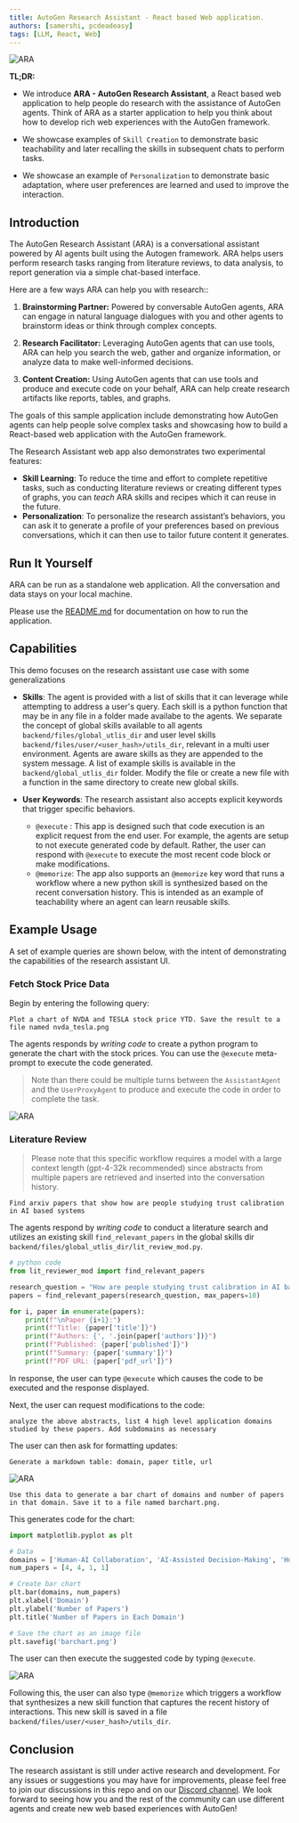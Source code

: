 ```yaml
---
title: AutoGen Research Assistant - React based Web application.
authors: [samershi, pcdeadeasy]
tags: [LLM, React, Web]
---
```


![ARA](./img/ara_stockprices.png)

**TL;DR:**

* We introduce **ARA - AutoGen Research Assistant**, a React based web application to help people do research with the assistance of AutoGen agents. Think of ARA as a starter application to help you think about how to develop rich web experiences with the AutoGen framework.

* We showcase examples of `Skill Creation` to demonstrate basic teachability and later recalling the skills in subsequent chats to perform tasks.

* We showcase an example of `Personalization` to demonstrate basic adaptation, where user preferences are learned and used to improve the interaction.

## Introduction

The AutoGen Research Assistant (ARA) is a conversational assistant powered by AI agents built using the Autogen framework. ARA helps users perform research tasks ranging from literature reviews, to data analysis, to report generation via a simple chat-based interface.

Here are a few ways ARA can help you with research::

1. **Brainstorming Partner:** Powered by conversable AutoGen agents, ARA can engage in natural language dialogues with you and other agents to brainstorm ideas or think through complex concepts.

2. **Research Facilitator:** Leveraging AutoGen agents that can use tools, ARA can help you search the web, gather and organize information, or analyze data to make well-informed decisions.

3. **Content Creation:** Using AutoGen agents that can use tools and produce and execute code on your behalf, ARA can help create research artifacts like reports, tables, and graphs.

The goals of this sample application include demonstrating how AutoGen agents can help people solve complex tasks and showcasing how to build a React-based web application with the AutoGen framework.  

The Research Assistant web app also demonstrates two experimental features:

* **Skill Learning**: To reduce the time and effort to complete repetitive tasks, such as conducting literature reviews or creating different types of graphs, you can _teach_ ARA skills and recipes which it can reuse in the future.
* **Personalization**: To personalize the research assistant’s behaviors, you can ask it to generate a profile of your preferences  based on previous conversations, which it can then use to tailor future content it generates.

## Run It Yourself

ARA can be run as a standalone web application. All the conversation and data stays on your local machine.

Please use the [README.md](https://github.com/microsoft/autogen/blob/main/samples/apps/README.md) for documentation on how to run the application.

## Capabilities

This demo focuses on the research assistant use case with some generalizations

* **Skills**: The agent is provided with a list of skills that it can leverage while attempting to address a user's query. Each skill is a python function that may be in any file in a folder made availabe to the agents. We separate the concept of global skills available to all agents `backend/files/global_utlis_dir` and user level skills `backend/files/user/<user_hash>/utils_dir`, relevant in a multi user environment. Agents are aware skills as they are appended to the system message. A list of example skills is available in the `backend/global_utlis_dir` folder. Modify the file or create a new file with a function in the same directory to create new global skills.

* **User Keywords**: The research assistant also accepts explicit keywords that trigger specific behaviors.
  * `@execute` : This app is designed such that code execution is an explicit request from the end user. For example, the agents are setup to not execute generated code by default. Rather, the user can respond with `@execute` to execute the most recent code block or make modifications.
  * `@memorize`: The app also supports an `@memorize` key word that runs a workflow where a new python skill is synthesized based on the recent conversation history. This is intended as an example of teachability where an agent can learn reusable skills.

## Example Usage

A set of example queries are shown below, with the intent of demonstrating the capabilities of the research assistant UI.

### Fetch Stock Price Data

Begin by entering the following query: 

```
Plot a chart of NVDA and TESLA stock price YTD. Save the result to a file named nvda_tesla.png
```

The agents responds by _writing code_ to create a python program to generate the chart with the stock prices. You can use the `@execute` meta-prompt to execute the code generated.

> Note than there could be multiple turns between the `AssistantAgent` and the `UserProxyAgent` to produce and execute the code in order to complete the task.

![ARA](./img/ara_stockprices.png)

### Literature Review

> Please note that this specific workflow requires a model with a large context length (gpt-4-32k recommended) since abstracts from multiple papers are retrieved and inserted into the conversation history.

```
Find arxiv papers that show how are people studying trust calibration in AI based systems
```

The agents respond by _writing code_ to conduct a literature search and utilizes an existing skill `find_relevant_papers` in the global skills dir `backend/files/global_utlis_dir/lit_review_mod.py`.

```python
# python code
from lit_reviewer_mod import find_relevant_papers

research_question = "How are people studying trust calibration in AI based systems?"
papers = find_relevant_papers(research_question, max_papers=10)

for i, paper in enumerate(papers):
    print(f"\nPaper {i+1}:")
    print(f"Title: {paper['title']}")
    print(f"Authors: {', '.join(paper['authors'])}")
    print(f"Published: {paper['published']}")
    print(f"Summary: {paper['summary']}")
    print(f"PDF URL: {paper['pdf_url']}")
```

In response, the user can type `@execute` which causes the code to be executed and the response displayed.

Next, the user can request modifications to the code:

```
analyze the above abstracts, list 4 high level application domains studied by these papers. Add subdomains as necessary
```

The user can then ask for formatting updates:

```
Generate a markdown table: domain, paper title, url
```

![ARA](./img/ara_markdown.png)

```
Use this data to generate a bar chart of domains and number of papers in that domain. Save it to a file named barchart.png.
```

This generates code for the chart:

```python
import matplotlib.pyplot as plt

# Data
domains = ['Human-AI Collaboration', 'AI-Assisted Decision-Making', 'Human-Robot Interaction (HRI)', 'Explainable AI (XAI)']
num_papers = [4, 4, 1, 1]

# Create bar chart
plt.bar(domains, num_papers)
plt.xlabel('Domain')
plt.ylabel('Number of Papers')
plt.title('Number of Papers in Each Domain')

# Save the chart as an image file
plt.savefig('barchart.png')
```

The user can then execute the suggested code by typing `@execute`.

![ARA](./img/ara.png)

Following this, the user can also type `@memorize` which triggers a workflow that synthesizes a new skill function that captures the recent history of interactions. This new skill is saved in a file `backend/files/user/<user_hash>/utils_dir`.



## Conclusion

The research assistant is still under active research and development. For any issues or suggestions you may have for improvements, please feel free to join our discussions in this repo and on our [Discord channel](https://discord.gg/pAbnFJrkgZ). We look forward to seeing how you and the rest of the community can use different agents and create new web based experiences with AutoGen!


